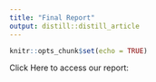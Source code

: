 ```yaml
---
title: "Final Report"
output: distill::distill_article
---
```


```r
knitr::opts_chunk$set(echo = TRUE)
```
Click Here to access our report:

